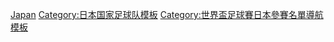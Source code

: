 {{National squad
 | name        = 2014年世界盃足球賽日本參賽名單
 | bg        = #0000C8
 | fg        = white
 | bordercolor = red
 | country     = 日本
 | comp link = 2014年世界杯足球赛
 | comp      = 2014年世界杯足球赛
 | p1          = [[川島永嗣]]
 | p2          = [[内田篤人]]
 | p3          = [[酒井高德]]
 | p4          = [[本田圭佑]]
 | p5          = [[长友佑都]]
 | p6          = [[森重真人]]
 | p7          = [[遠藤保仁]]
 | p8          = [[清武弘嗣]]
 | p9          = [[岡崎慎司]]
 | p10         = [[香川真司]]
 | p11         = [[柿谷曜一朗]]
 | p12         = [[西川周作]]
 | p13         = [[大久保嘉人]]
 | p14         = [[青山敏弘]]
 | p15         = [[今野泰幸]]
 | p16         = [[山口螢]]
 | p17         = [[長谷部誠]] [[File:Captain sports.svg|12px]]
 | p18         = [[大迫勇也]]
 | p19         = [[伊野波雅彥]]
 | p20         = [[齋藤学]]
 | p21         = [[酒井宏樹]]
 | p22         = [[吉田麻也]]
 | p23         = [[權田修一]]
 | coach       = [[阿爾貝托·扎凱羅尼|-{zh-hans:扎凯罗尼;zh-hk:沙哲朗尼;zh-hant:扎凱羅尼;}-]]
}}<noinclude>
[[Category:2014年世界杯足球赛参赛名单模板|Japan]]
[[Category:日本国家足球队模板]]
[[Category:世界盃足球賽日本參賽名單導航模板]]
</noinclude>